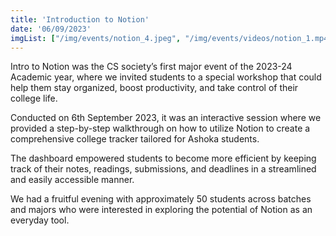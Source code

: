 ```yaml
---
title: 'Introduction to Notion'
date: '06/09/2023'
imgList: ["/img/events/notion_4.jpeg", "/img/events/videos/notion_1.mp4", "/img/events/videos/notion_2.mp4", "/img/events/videos/notion_3.mp4"]
---
```


Intro to Notion was the CS society’s first major event of the 2023-24 Academic year, where we invited students to a special workshop that could help them stay organized, boost productivity, and take control of their college life.

Conducted on 6th September 2023, it was an interactive session where we provided a step-by-step walkthrough on how to utilize Notion to create a comprehensive college tracker tailored for Ashoka students.

The dashboard empowered students to become more efficient by keeping track of their notes, readings, submissions, and deadlines in a streamlined and easily accessible manner.

We had a fruitful evening with approximately 50 students across batches and majors who were interested in exploring the potential of Notion as an everyday tool.